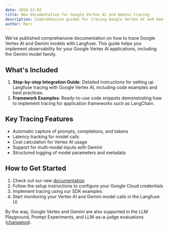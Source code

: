 ```yaml
---
date: 2024-12-02
title: New documentation for Google Vertex AI and Gemini tracing
description: Comprehensive guides for tracing Google Vertex AI and Gemini models with Langfuse
author: Marc
---
```



<ChangelogHeader />

We've published comprehensive documentation on how to trace Google Vertex AI and Gemini models with Langfuse. This guide helps you implement observability for your Google Vertex AI applications, including the Gemini model family.

## What's Included

1. **Step-by-step Integration Guide**: Detailed instructions for setting up Langfuse tracing with Google Vertex AI, including code examples and best practices.
2. **Framework Examples**: Ready-to-use code snippets demonstrating how to implement tracing for application frameworks such as LangChain.

## Key Tracing Features

- Automatic capture of prompts, completions, and tokens
- Latency tracking for model calls
- Cost calculation for Vertex AI usage
- Support for multi-modal inputs with Gemini
- Structured logging of model parameters and metadata

## How to Get Started

1. Check out our new [documentation](/docs/integrations/google-vertex-ai)
2. Follow the setup instructions to configure your Google Cloud credentials
3. Implement tracing using our SDK examples
4. Start monitoring your Vertex AI and Gemini model calls in the Langfuse UI

By the way, Google Vertex and Gemini are also supported in the LLM Playground, Prompt Experiments, and LLM-as-a-judge evaluations ([changelog](/changelog/2024-11-28-google-vertex-ai-support-playground-evals)).
